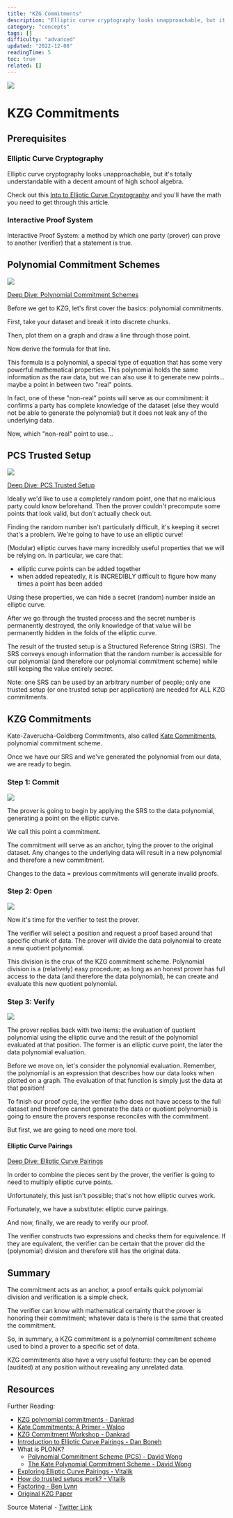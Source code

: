 ```yaml
---
title: "KZG Commitments"
description: "Elliptic curve cryptography looks unapproachable, but it's totally understandable with a decent amount of high school algebra."
category: "concepts"
tags: []
difficulty: "advanced"
updated: "2022-12-08"
readingTime: 5
toc: true
related: []
---
```


![](/images/kzg-commitment-summary-1.jpeg)

# KZG Commitments

## Prerequisites

### Elliptic Curve Cryptography

Elliptic curve cryptography looks unapproachable, but it's totally understandable with a decent amount of high school algebra. 

Check out this [Into to Elliptic Curve Cryptography](https://inevitableeth.com/home/concepts/elliptic-curve-cryptography) and you'll have the math you need to get through this article.

### Interactive Proof System

Interactive Proof System: a method by which one party (prover) can prove to another (verifier) that a statement is true. 

## Polynomial Commitment Schemes

![](/images/polynomial-commitments-1.jpeg)

[Deep Dive: Polynomial Commitment Schemes](/concepts/polynomial-commitment)

Before we get to KZG, let's first cover the basics: polynomial commitments. 

First, take your dataset and break it into discrete chunks. 

Then, plot them on a graph and draw a line through those point. 

Now derive the formula for that line.

This formula is a polynomial, a special type of equation that has some very powerful mathematical properties. This polynomial holds the same information as the raw data, but we can also use it to generate new points... maybe a point in between two "real" points.

In fact, one of these "non-real" points will serve as our commitment: it confirms a party has complete knowledge of the dataset (else they would not be able to generate the polynomial) but it does not leak any of the underlying data. 

Now, which "non-real" point to use...

## PCS Trusted Setup

![](/images/pcs-trusted-setup-1.jpeg)

[Deep Dive: PCS Trusted Setup](/concepts/pcs-trusted-setup)

Ideally we'd like to use a completely random point, one that no malicious party could know beforehand. Then the prover couldn't precompute some points that look valid, but don't actually check out. 

Finding the random number isn't particularly difficult, it's keeping it secret that's a problem. We're going to have to use an elliptic curve!

(Modular) elliptic curves have many incredibly useful properties that we will be relying on. In particular, we care that: 

*   elliptic curve points can be added together 
*   when added repeatedly, it is INCREDIBLY difficult to figure how many times a point has been added

Using these properties, we can hide a secret (random) number inside an elliptic curve. 

After we go through the trusted process and the secret number is permanently destroyed, the only knowledge of that value will be permanently hidden in the folds of the elliptic curve.

The result of the trusted setup is a Structured Reference String (SRS). The SRS conveys enough information that the random number is accessible for our polynomial (and therefore our polynomial commitment scheme) while still keeping the value entirely secret.

Note: one SRS can be used by an arbitrary number of people; only one trusted setup (or one trusted setup per application) are needed for ALL KZG commitments.

## KZG Commitments

Kate-Zaverucha-Goldberg Commitments, also called [Kate Commitments](https://www.cs.purdue.edu/homes/akate/howtopronounce.html), polynomial commitment scheme. 

Once we have our SRS and we've generated the polynomial from our data, we are ready to begin. 

### Step 1: Commit

![](/images/kzg-commitment-summary-2.png)

The prover is going to begin by applying the SRS to the data polynomial, generating a point on the elliptic curve. 

We call this point a commitment.

The commitment will serve as an anchor, tying the prover to the original dataset. Any changes to the underlying data will result in a new polynomial and therefore a new commitment. 

Changes to the data = previous commitments will generate invalid proofs.

### Step 2: Open

![](/images/kzg-commitment-summary-3.jpeg)

Now it's time for the verifier to test the prover. 

The verifier will select a position and request a proof based around that specific chunk of data. The prover will divide the data polynomial to create a new quotient polynomial.

This division is the crux of the KZG commitment scheme. Polynomial division is a (relatively) easy procedure; as long as an honest prover has full access to the data (and therefore the data polynomial), he can create and evaluate this new quotient polynomial.

### Step 3: Verify

![](/images/kzg-commitment-summary-4.jpeg)

The prover replies back with two items: the evaluation of quotient polynomial using the elliptic curve and the result of the polynomial evaluated at that position. The former is an elliptic curve point, the later the data polynomial evaluation.

Before we move on, let's consider the polynomial evaluation. Remember, the polynomial is an expression that describes how our data looks when plotted on a graph. The evaluation of that function is simply just the data at that position!

To finish our proof cycle, the verifier (who does not have access to the full dataset and therefore cannot generate the data or quotient polynomial) is going to ensure the provers response reconciles with the commitment. 

But first, we are going to need one more tool.

#### Elliptic Curve Pairings

[Deep Dive: Elliptic Curve Pairings](/concepts/elliptic-curve-pairings)

In order to combine the pieces sent by the prover, the verifier is going to need to multiply elliptic curve points. 

Unfortunately, this just isn't possible; that's not how elliptic curves work. 

Fortunately, we have a substitute: elliptic curve pairings.

And now, finally, we are ready to verify our proof. 

The verifier constructs two expressions and checks them for equivalence. If they are equivalent, the verifier can be certain that the prover did the (polynomial) division and therefore still has the original data.

## Summary

The commitment acts as an anchor, a proof entails quick polynomial division and verification is a simple check. 

The verifier can know with mathematical certainty that the prover is honoring their commitment; whatever data is there is the same that created the commitment.

So, in summary, a KZG commitment is a polynomial commitment scheme used to bind a prover to a specific set of data. 

KZG commitments also have a very useful feature: they can be opened (audited) at any position without revealing any unrelated data.

## Resources

Further Reading:

*   [KZG polynomial commitments - Dankrad](https://dankradfeist.de/ethereum/2020/06/16/kate-polynomial-commitments.html)
*   [Kate Commitments: A Primer - Walpo](https://hackmd.io/@tompocock/Hk2A7BD6U)
*   [KZG Commitment Workshop - Dankrad](https://hackmd.io/@hww/workshop_feb_2021#2110-2240-Part-1-The-Sharding-Design-and-the-Cryptographic-Primitives)
*   [Introduction to Elliptic Curve Pairings - Dan Boneh](https://www.youtube.com/watch?v=8WDOpzxpnTE)
*   What is PLONK?
    *   [Polynomial Commitment Scheme (PCS) - David Wong](https://www.youtube.com/watch?v=W1E2CI_u6d0)
    *   [The Kate Polynomial Commitment Scheme - David Wong](https://www.youtube.com/watch?v=iwOovhLU8U4)
*   [Exploring Elliptic Curve Pairings - Vitalik](https://vitalik.ca/general/2017/01/14/exploring_ecp.html)
*   [How do trusted setups work? - Vitalik](https://vitalik.ca/general/2022/03/14/trustedsetup.html)
*   [Factoring - Ben Lynn](https://crypto.stanford.edu/pbc/notes/crypto/factoring.html)
*   [Original KZG Paper](https://www.iacr.org/archive/asiacrypt2010/6477178/6477178.pdf)

Source Material - [Twitter Link](https://twitter.com/logarithmicrex/status/1583705993300492288)

